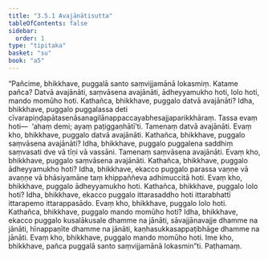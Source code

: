 ```yaml
---
title: "3.5.1 Avajānātisutta"
tableOfContents: false
sidebar:
  order: 1
type: "tipitaka"
basket: "su"
book: "a5"
---
```



<DynamicBreadcrumb />

<Division number="141" book="a5">

<Paragraph number="816" book="a5">
“Pañcime, bhikkhave, puggalā santo saṃvijjamānā lokasmiṃ. Katame pañca? Datvā avajānāti, saṃvāsena avajānāti, ādheyyamukho hoti, lolo hoti, mando momūho hoti.
</Paragraph>

<Paragraph number="817" book="a5">
Kathañca, bhikkhave, puggalo datvā avajānāti? Idha, bhikkhave, puggalo puggalassa deti cīvarapiṇḍapātasenāsanagilānappaccayabhesajjaparikkhāraṃ. Tassa evaṃ hoti—  ‘ahaṃ demi; ayaṃ paṭiggaṇhātī’ti. Tamenaṃ datvā avajānāti. Evaṃ kho, bhikkhave, puggalo datvā avajānāti.
</Paragraph>

<Paragraph number="818" book="a5">
Kathañca, bhikkhave, puggalo saṃvāsena avajānāti? Idha, bhikkhave, puggalo puggalena saddhiṃ saṃvasati dve vā tīṇi vā vassāni. Tamenaṃ saṃvāsena avajānāti. Evaṃ kho, bhikkhave, puggalo saṃvāsena avajānāti.
</Paragraph>

<Paragraph number="819" book="a5">
Kathañca, bhikkhave, puggalo ādheyyamukho hoti? Idha, bhikkhave, ekacco puggalo parassa vaṇṇe vā avaṇṇe vā bhāsiyamāne taṃ khippaññeva adhimuccitā hoti. Evaṃ kho, bhikkhave, puggalo ādheyyamukho hoti.
</Paragraph>

<Paragraph number="820" book="a5">
Kathañca, bhikkhave, puggalo lolo hoti? Idha, bhikkhave, ekacco puggalo ittarasaddho hoti ittarabhattī ittarapemo ittarappasādo. Evaṃ kho, bhikkhave, puggalo lolo hoti.
</Paragraph>

<Paragraph number="821" book="a5">
Kathañca, bhikkhave, puggalo mando momūho hoti? Idha, bhikkhave, ekacco puggalo kusalākusale dhamme na jānāti, sāvajjānavajje dhamme na jānāti, hīnappaṇīte dhamme na jānāti, kaṇhasukkasappaṭibhāge dhamme na jānāti. Evaṃ kho, bhikkhave, puggalo mando momūho hoti. Ime kho, bhikkhave, pañca puggalā santo saṃvijjamānā lokasmin”ti.

</Paragraph>
</Division>

<Paragraph number="822" type="center" book="a5">
Paṭhamaṃ.
</Paragraph>